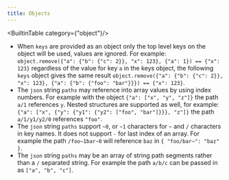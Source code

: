 ```yaml
---
title: Objects
---
```

<BuiltinTable category={"object"}/>
- When `keys` are provided as an object only the top level keys on the object will be used, values are ignored.
  For example: `object.remove({"a": {"b": {"c": 2}}, "x": 123}, {"a": 1}) == {"x": 123}` regardless of the value
  for key `a` in the keys object, the following `keys` object gives the same result
  `object.remove({"a": {"b": {"c": 2}}, "x": 123}, {"a": {"b": {"foo": "bar"}}}) == {"x": 123}`.
- The `json` string `paths` may reference into array values by using index numbers. For example with the object
  `{"a": ["x", "y", "z"]}` the path `a/1` references `y`. Nested structures are supported as well, for example:
  `{"a": ["x", {"y": {"y1": {"y2": ["foo", "bar"]}}}, "z"]}` the path `a/1/y1/y2/0` references `"foo"`.
- The `json` string `paths` support `~0`, or `~1` characters for `~` and `/` characters in key names.
  It does not support `-` for last index of an array. For example the path `/foo~1bar~0` will reference `baz`
  in `{ "foo/bar~": "baz" }`.
- The `json` string `paths` may be an array of string path segments rather than a `/` separated string. For example
  the path `a/b/c` can be passed in as `["a", "b", "c"]`.
